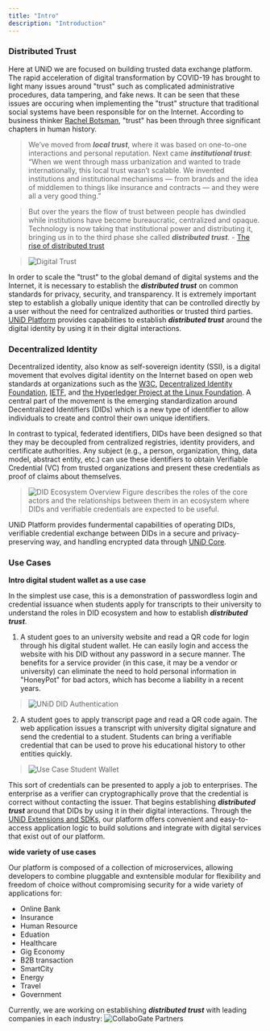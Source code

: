 ```yaml
---
title: "Intro"
description: "Introduction"
---
```

<SEO title="UNiD" />

### Distributed Trust

Here at UNiD we are focused on building trusted data exchange platform. The rapid acceleration of digital transformation by COVID-19 has brought to light many issues around "trust" such as complicated administrative procedures, data tampering, and fake news. It can be seen that these issues are occuring when implementing the "trust" structure that traditional social systems have been responsible for on the Internet. According to business thinker [Rachel Botsman](https://www.ted.com/speakers/rachel_botsman), "trust" has been through three significant chapters in human history.

> We’ve moved from ***local trust***, where it was based on one-to-one interactions and personal reputation. Next came ***institutional trust***: “When we went through mass urbanization and wanted to trade internationally, this local trust wasn’t scalable. We invented institutions and institutional mechanisms — from brands and the idea of middlemen to things like insurance and contracts — and they were all a very good thing.”

> But over the years the flow of trust between people has dwindled while institutions have become bureaucratic, centralized and opaque. Technology is now taking that institutional power and distributing it, bringing us in to the third phase she called ***distributed trust***. - [The rise of distributed trust](https://www.i-cio.com/big-thinkers/rachel-botsman/item/the-rise-of-distributed-trust)

> ![Digital Trust](./assets/trust-history.png)

In order to scale the "trust" to the global demand of digital systems and the Internet, it is necessary to establish the ***distributed trust*** on common standards for privacy, security, and transparency. It is extremely important step to establish a globally unique identity that can be controlled directly by a user without the need for centralized authorities or trusted third parties. [UNiD Platform](./unid) provides capabilities to establish ***distributed trust*** around the digital identity by using it in their digital interactions.

### Decentralized Identity

Decentralized identity, also know as self-sovereign identity (SSI), is a digital movement that evolves digital identity on the Internet based on open web standards at organizations such as the [W3C](https://www.w3.org/), [Decentralized Identity Foundation](https://identity.foundation/), [IETF](https://ietf.org/), and [the Hyperledger Project at the Linux Foundation](https://www.hyperledger.org/). A central part of the movement is the emerging standardization around Decentralized Identifiers (DIDs) which is a new type of identifier to allow individuals to create and control their own unique identifiers.

In contrast to typical, federated identifiers, DIDs have been designed so that they may be decoupled from centralized registries, identity providers, and certificate authorities. Any subject (e.g., a person, organization, thing, data model, abstract entity, etc.) can use these identifiers to obtain Verifiable Credential (VC) from trusted organizations and present these credentials as proof of claims about themselves.

> ![DID Ecosystem Overview](./assets/did-architecture.png)
> Figure describes the roles of the core actors and the relationships between them in an ecosystem where DIDs and verifiable credentials are expected to be useful.

UNiD Platform provides fundermental capabilities of operating DIDs, verifiable credential exchange between DIDs in a secure and privacy-preserving way, and handling encrypted data through [UNiD Core](./unid/1-core).

### Use Cases

**Intro digital student wallet as a use case**

In the simplest use case, this is a demonstration of passwordless login and credential issuance when students apply for transcripts to their university to understand the roles in DID ecosystem and how to establish ***distributed trust***.

1. A student goes to an university website and read a QR code for login through his digital student wallet. He can easily login and access the website with his DID without any password in a secure manner. The benefits for a service provider (in this case, it may be a vendor or university) can eliminate the need to hold personal information in "HoneyPot" for bad actors, which has become a liability in a recent years.

> ![UNiD DID Authentication](./assets/unid-login.png)

2. A student goes to apply transcript page and read a QR code again. The web application issues a transcript with university digital signature and send the credential to a student. Students can bring a verifiable credential that can be used to prove his educational history to other entities quickly. 

> ![Use Case Student Wallet](./assets/student-credential.png)

This sort of credentials can be presented to apply a job to enterprises. The enterprise as a verifier can cryptographically prove that the credential is correct without contacting the issuer. That begins establishing ***distributed trust*** around that DIDs by using it in their digital interactions. Through the [UNiD Extensions and SDKs](./unid/3-extensions), our platform offers convenient and easy-to-access application logic to build solutions and integrate with digital services that exist out of our platform.

**wide variety of use cases**

Our platform is composed of a collection of microservices, allowing developers to combine pluggable and exntensible modular for flexibility and freedom of choice without compromising security for a wide variety of applications for:

- Online Bank
- Insurance
- Human Resource
- Eduation
- Healthcare
- Gig Economy
- B2B transaction
- SmartCity
- Energy
- Travel
- Government

Currently, we are working on establishing ***distributed trust*** with leading companies in each industry:
![CollaboGate Partners](./assets/partners.png)